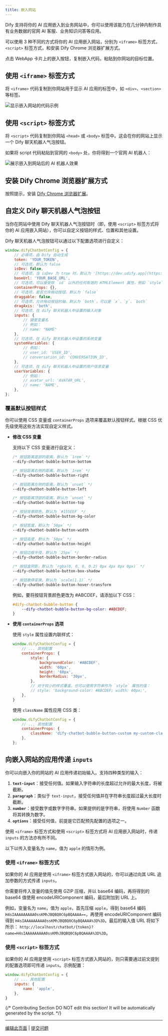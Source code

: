 ```yaml
---
title: 嵌入网站
---
```


Dify 支持将你的 AI 应用嵌入到业务网站中，你可以使用该能力在几分钟内制作具有业务数据的官网 AI 客服、业务知识问答等应用。

可以使用 3 种不同的方式将你的 AI 应用嵌入网站，分别为 `<iframe>` 标签方式，`<script>` 标签方式，和安装 Dify Chrome 浏览器扩展方式。

点击 WebApp 卡片上的嵌入按钮，复制嵌入代码，粘贴到你网站的目标位置。

## 使用 `<iframe>` 标签方式

将 `<iframe>` 代码复制到你网站用于显示 AI 应用的标签中，如 `<div>`、`<section>` 等标签。

<Frame caption="嵌入代码示例">
    <img src="https://assets-docs.dify.ai/dify-enterprise-mintlify/zh_CN/guides/application-publishing/1e2e8c9adc620f9d6b4ea157119e8659.png" alt="显示嵌入网站的代码示例" />
</Frame>

## 使用 `<script>` 标签方式

将 `<script>` 代码复制到你网站 `<head>` 或 `<body>` 标签中。这会在你的网站上显示一个 Dify 聊天机器人气泡按钮。

如果将 script 代码粘贴到官网的 `<body>` 处，你将得到一个官网 AI 机器人：

<Frame caption="嵌入后的 AI 机器人效果">
  <img src="https://assets-docs.dify.ai/dify-enterprise-mintlify/zh_CN/guides/application-publishing/f5a5e95e1120906669b3c1ad4e186dea.png" alt="展示嵌入到网站后的 AI 机器人效果" />
</Frame>

## 安装 Dify Chrome 浏览器扩展方式

按照提示，安装 [Dify Chrome 浏览器扩展](https://chromewebstore.google.com/detail/dify-chatbot/ceehdapohffmjmkdcifjofadiaoeggaf)。

## 自定义 Dify 聊天机器人气泡按钮

当你在网站中使用 Dify 聊天机器人气泡按钮时（即，使用 `<script>` 标签方式将你的 AI 应用嵌入网站），你可以自定义按钮的样式、位置和其他设置。

Dify 聊天机器人气泡按钮可以通过以下配置选项进行自定义：

```javascript
window.difyChatbotConfig = {
    // 必填项，由 Dify 自动生成
    token: 'YOUR_TOKEN',
    // 可选项，默认为 false
    isDev: false,
    // 可选项，当 isDev 为 true 时，默认为 '[https://dev.udify.app](https://dev.udify.app)'，否则默认为 '[https://udify.app](https://udify.app)'
    baseUrl: 'YOUR_BASE_URL',
    // 可选项，可以接受除 `id` 以外的任何有效的 HTMLElement 属性，例如 `style`、`className` 等
    containerProps: {},
    // 可选项，是否允许拖动按钮，默认为 `false`
    draggable: false,
    // 可选项，允许拖动按钮的轴，默认为 `both`，可以是 `x`、`y`、`both`
    dragAxis: 'both',
    // 可选项，在 dify 聊天机器人中设置的输入对象
    inputs: {
        // 键是变量名
        // 例如：
        // name: "NAME"
    },
    // 可选项，在 dify 聊天机器人中设置的系统变量
    systemVariables: {
        // 例如：
        // user_id: 'USER_ID',
        // conversation_id: 'CONVERSATION_ID',
    },
    // 可选项，在 dify 聊天机器人中设置的用户信息变量
    userVariables: {
        // 例如：
        // avatar_url: 'AVATAR_URL',
        // name: 'NAME',
    },
};
```

### 覆盖默认按钮样式

你可以使用 CSS 变量或 `containerProps` 选项来覆盖默认按钮样式。根据 CSS 优先级使用这些方法实现自定义样式。

*   **修改 CSS 变量**

    支持以下 CSS 变量进行自定义：

    ```css
    /* 按钮距离底部的距离，默认为 `1rem` */
    --dify-chatbot-bubble-button-bottom
    
    /* 按钮距离右侧的距离，默认为 `1rem` */
    --dify-chatbot-bubble-button-right
    
    /* 按钮距离左侧的距离，默认为 `unset` */
    --dify-chatbot-bubble-button-left
    
    /* 按钮距离顶部的距离，默认为 `unset` */
    --dify-chatbot-bubble-button-top
    
    /* 按钮背景颜色，默认为 `#155EEF` */
    --dify-chatbot-bubble-button-bg-color
    
    /* 按钮宽度，默认为 `50px` */
    --dify-chatbot-bubble-button-width
    
    /* 按钮高度，默认为 `50px` */
    --dify-chatbot-bubble-button-height
    
    /* 按钮边框半径，默认为 `25px` */
    --dify-chatbot-bubble-button-border-radius
    
    /* 按钮盒阴影，默认为 `rgba(0, 0, 0, 0.2) 0px 4px 8px 0px)` */
    --dify-chatbot-bubble-button-box-shadow
    
    /* 按钮悬停变换，默认为 `scale(1.1)` */
    --dify-chatbot-bubble-button-hover-transform
    ```
    
    例如，要将按钮背景颜色更改为 #ABCDEF，请添加以下 CSS：
    
    ```css
    #dify-chatbot-bubble-button {
        --dify-chatbot-bubble-button-bg-color: #ABCDEF;
    }
    ```

*   **使用 `containerProps` 选项**

    使用 `style` 属性设置内联样式：
    
    ```javascript
    window.difyChatbotConfig = {
        // ... 其他配置
        containerProps: {
            style: {
                backgroundColor: '#ABCDEF',
                width: '60px',
                height: '60px',
                borderRadius: '30px',
            },
            // 对于较小的样式覆盖，也可以使用字符串作为 `style` 属性的值：
            // style: 'background-color: #ABCDEF; width: 60px;',
        },
    }
    ```
    
    使用 `className` 属性应用 CSS 类：
    
    ```javascript
    window.difyChatbotConfig = {
        // ... 其他配置
        containerProps: {
            className: 'dify-chatbot-bubble-button-custom my-custom-class',
        },
    };
    ```

## 向嵌入网站的应用传递 `inputs`

你可以向嵌入你的网站的 AI 应用传递初始输入。支持四种类型的输入：

1. **`text-input`**：接受任何值。如果输入字符串的长度超过允许的最大长度，将被截断。
2. **`paragraph`**：类似于 `text-input`，接受任何值并在字符串长度超过最大长度时截断。
3. **`number`**：接受数字或数字字符串。如果提供的是字符串，将使用 `Number` 函数将其转换为数字。
4. **`options`**：接受任何值，前提是它匹配预先配置的选项之一。

使用 `<iframe>` 标签方式和使用 `<script>` 标签方式将 AI 应用嵌入网站时，传递 `inputs` 的方法亦有所不同。

以下以传入变量名为 `name`，值为 `apple` 的情形为例。

### 使用 `<iframe>` 标签方式

如果你的 AI 应用是使用 `<iframe>` 标签方式嵌入网站的，你可以通过向其 URL 追加参数的方式传递 `inputs`。

你需要将传入变量的值先使用 GZIP 压缩，并以 base64 编码，再将得到的 base64 值使用 encodeURIComponent 编码，最后附加到 URL 上。

例如，变量名为 `name`，值为 `apple`，首先压缩 `apple`，得到 base64 编码 `H4sIAAAAAAAAA0ssKMhJBQBQ0C6pBQAAAA==`，再使用 encodeURIComponent 编码得到 `H4sIAAAAAAAAA0ssKMhJBQBQ0C6pBQAAAA%3D%3D`。最后的输入值 URL 将如下所示： `http://localhost/chatbot/{token}?name=H4sIAAAAAAAAA0ssKMhJBQBQ0C6pBQAAAA%3D%3D`。

### 使用 `<script>` 标签方式

如果你的 AI 应用是使用 `<script>` 标签方式嵌入网站的，则只需要通过前文提到的配置选项即可传递 `inputs`。示例配置：

```javascript
window.difyChatbotConfig = {
    // ... 其他配置
    inputs: {
        name: 'apple',
    },
}
```

{/*
Contributing Section
DO NOT edit this section!
It will be automatically generated by the script.
*/}

---

[编辑此页面](https://github.com/langgenius/dify-docs/edit/main/zh-hans/guides/application-publishing/embedding-in-websites.mdx) | [提交问题](https://github.com/langgenius/dify-docs/issues/new?template=docs.yml)

